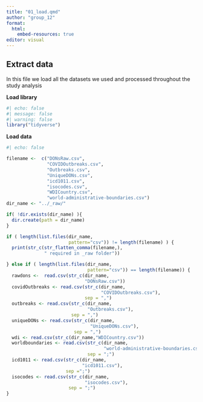 ```yaml
---
title: "01_load.qmd"
author: "group_12"
format: 
  html:
    embed-resources: true
editor: visual
---
```


## Extract data

In this file we load all the datasets we used and processed throughout the study analysis

**Load library**

```r
#| echo: false
#| message: false
#| warning: false
library("tidyverse")

```

**Load data**

```r
#| echo: false

filename <-  c("DONsRaw.csv",
               "COVIDOutbreaks.csv",
               "Outbreaks.csv",
               "UniqueDONs.csv",
               "icd1011.csv",
               "isocodes.csv",
               "WDICountry.csv", 
               "world-administrative-boundaries.csv")
dir_name <- "../_raw/"

if( !dir.exists(dir_name) ){
  dir.create(path = dir_name)
}

if ( length(list.files(dir_name, 
                       pattern="csv")) != length(filename) ) {
  print(str_c(str_flatten_comma(filename,), 
              " required in _raw folder"))

} else if ( length(list.files(dir_name, 
                              pattern="csv")) == length(filename)) { 
  rawdons <-  read.csv(str_c(dir_name,
                             "DONsRaw.csv"))
  covidOutbreaks <- read.csv(str_c(dir_name,
                                   "COVIDOutbreaks.csv"), 
                             sep = ",")
  outbreaks <- read.csv(str_c(dir_name,
                              "Outbreaks.csv"), 
                        sep = ",")
  uniqueDONs <- read.csv(str_c(dir_name,
                               "UniqueDONs.csv"),
                         sep = ",")
  wdi <- read.csv(str_c(dir_name,"WDICountry.csv"))
  worldboundaries <- read.csv(str_c(dir_name, 
                                    "world-administrative-boundaries.csv"), 
                              sep = ";")
  icd1011 <- read.csv(str_c(dir_name,
                            "icd1011.csv"), 
                      sep =";")
  isocodes <- read.csv(str_c(dir_name,
                             "isocodes.csv"), 
                       sep = ";")
}
```
